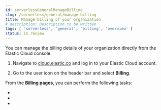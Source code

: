 ```yaml
---
id: serverlessGeneralManageBilling
slug: /serverless/general/manage-billing
title: Manage billing of your organization
# description: Description to be written
tags: [ 'serverless', 'general', 'billing', 'overview' ]
status: in review
---
```


<DocBadge template="technical preview" />
You can manage the billing details of your organization directly from the Elastic Cloud console.

1. Navigate to [cloud.elastic.co](https://cloud.elastic.co/) and log in to your Elastic Cloud account. 

2. Go to the user icon on the header bar and select **Billing**. 

From the **Billing pages**, you can perform the following tasks:

- <DocLink id="serverlessGeneralCheckSubscription" text="Check your subscription overview"/>
- <DocLink id="serverlessGeneralMonitorUsage" text="Monitor and analyze your account usage"/>
- <DocLink id="serverlessGeneralBillingHistory" text="Check your billing history"/>
